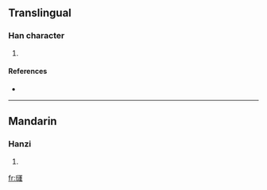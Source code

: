 ==Translingual==

===Han character===
{{Han char|rn=96|rad=玉|as=13|sn=17|four=1713<sub>5</sub>|canj=一土卜月十 (MGYBJ)}}

# {{defn|Han|sort=玉13}}

====References====
* {{Han ref|kx=0743.080|dkj=21278|dj=1152.080|hdz=21142.070|uh=74AD|ud=29869|bh=ED6B|bd=60779}}

----

==Mandarin==

===Hanzi===
{{cmn-hanzi|pin=[[gùn]] ([[gun4]])|wg=kun<sup>4</sup>}}

# {{defn|Mandarin}}

[[fr:璭]]